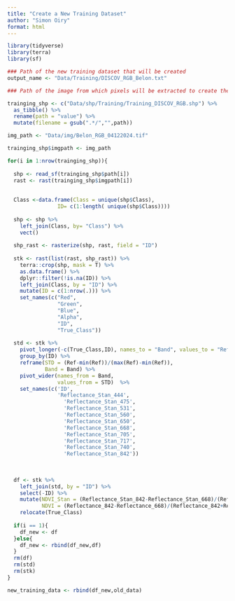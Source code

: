 ```yaml
---
title: "Create a New Training Dataset"
author: "Simon Oiry"
format: html
---
```


```r
library(tidyverse)
library(terra)
library(sf)
```

```r
### Path of the new training dataset that will be created
output_name <- "Data/Training/DISCOV_RGB_Belon.txt"

### Path of the image from which pixels will be extracted to create the new training dataset

trainging_shp <- c("Data/shp/Training/Training_DISCOV_RGB.shp") %>% 
  as_tibble() %>% 
  rename(path = "value") %>% 
  mutate(filename = gsub(".*/","",path))

img_path <- "Data/img/Belon_RGB_04122024.tif"

trainging_shp$imgpath <- img_path
```

```r


for(i in 1:nrow(trainging_shp)){
  
  shp <- read_sf(trainging_shp$path[i])
  rast <- rast(trainging_shp$imgpath[i])
  
  
  Class <-data.frame(Class = unique(shp$Class),
                ID= c(1:length( unique(shp$Class))))
  
  shp <- shp %>% 
    left_join(Class, by= "Class") %>% 
    vect()
  
  shp_rast <- rasterize(shp, rast, field = "ID") 
  
  stk <- rast(list(rast, shp_rast)) %>% 
    terra::crop(shp, mask = T) %>% 
    as.data.frame() %>% 
    dplyr::filter(!is.na(ID)) %>% 
    left_join(Class, by = "ID") %>% 
    mutate(ID = c(1:nrow(.))) %>% 
    set_names(c("Red",
                "Green",
                "Blue",
                "Alpha",
                "ID",
                "True_Class"))
  
  std <- stk %>%
    pivot_longer(-c(True_Class,ID), names_to = "Band", values_to = "Ref") %>% 
    group_by(ID) %>% 
    reframe(STD = (Ref-min(Ref))/(max(Ref)-min(Ref)),
            Band = Band) %>%
    pivot_wider(names_from = Band,
                values_from = STD)  %>% 
    set_names(c('ID',
                'Reflectance_Stan_444',
                  'Reflectance_Stan_475',
                  'Reflectance_Stan_531',
                  'Reflectance_Stan_560',
                  'Reflectance_Stan_650',
                  'Reflectance_Stan_668',
                  'Reflectance_Stan_705',
                  'Reflectance_Stan_717',
                  'Reflectance_Stan_740',
                  'Reflectance_Stan_842'))
  
  
  
  df <- stk %>% 
    left_join(std, by = "ID") %>% 
    select(-ID) %>% 
    mutate(NDVI_Stan = (Reflectance_Stan_842-Reflectance_Stan_668)/(Reflectance_Stan_842+Reflectance_Stan_668),
           NDVI = (Reflectance_842-Reflectance_668)/(Reflectance_842+Reflectance_668)) %>% 
    relocate(True_Class) 
  
  if(i == 1){
    df_new <- df
  }else{
    df_new <- rbind(df_new,df)
  }
  rm(df)
  rm(std)
  rm(stk)
}

new_training_data <- rbind(df_new,old_data)



```

